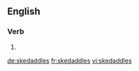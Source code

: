 ==English==

===Verb===
{{head|en}}

# {{en-third-person singular of|skedaddle}}

[[de:skedaddles]]
[[fr:skedaddles]]
[[vi:skedaddles]]